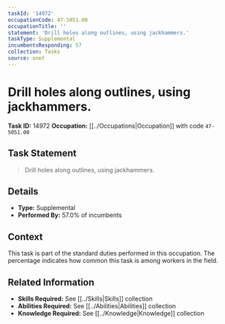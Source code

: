 ```yaml
---
taskId: '14972'
occupationCode: 47-5051.00
occupationTitle: ''
statement: 'Drill holes along outlines, using jackhammers.'
taskType: Supplemental
incumbentsResponding: 57
collection: Tasks
source: onet
---
```

# Drill holes along outlines, using jackhammers.

**Task ID:** 14972
**Occupation:** [[../Occupations|Occupation]] with code `47-5051.00`

## Task Statement

> Drill holes along outlines, using jackhammers.

## Details

- **Type:** Supplemental
- **Performed By:** 57.0% of incumbents

## Context

This task is part of the standard duties performed in this occupation. The percentage indicates how common this task is among workers in the field.

## Related Information

- **Skills Required:** See [[../Skills|Skills]] collection
- **Abilities Required:** See [[../Abilities|Abilities]] collection
- **Knowledge Required:** See [[../Knowledge|Knowledge]] collection
